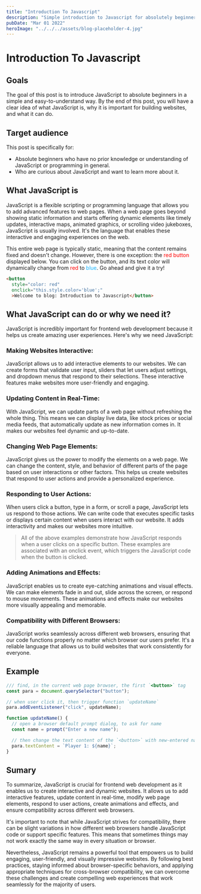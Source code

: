 ```yaml
---
title: "Introduction To Javascript"
description: "Simple introduction to Javascript for absolutely beginner"
pubDate: "Mar 01 2022"
heroImage: "../../../assets/blog-placeholder-4.jpg"
---
```


# Introduction To Javascript

## Goals
The goal of this post is to introduce JavaScript to absolute beginners in a simple and easy-to-understand way.
By the end of this post, you will have a clear idea of what JavaScript is, why it is important for building websites, and what it can do.

## Target audience
This post is specifically for:
- Absolute beginners who have no prior knowledge or understanding of JavaScript or programming in general.
- Who are curious about JavaScript and want to learn more about it.

## What JavaScript is
JavaScript is a flexible scripting or programming language that allows you to add advanced features to web pages.
When a web page goes beyond showing static information and starts offering dynamic elements like timely updates,
interactive maps, animated graphics, or scrolling video jukeboxes, JavaScript is usually involved.
It's the language that enables these interactive and engaging experiences on the web.

This entire web page is typically static, meaning that the content remains fixed and doesn't change.
However, there is one exception: the <span style="color: red">red button</span> displayed below. You can click on the button, and its text color will dynamically change from <span style="color: red">red</span> to <span style="color: #19B5FE">blue</span>. Go ahead and give it a try!

``` html
<button
  style="color: red"
  onclick="this.style.color='blue';"
  >Welcome to blog: Introduction to Javascript</button>
```

## What JavaScript can do or why we need it?
JavaScript is incredibly important for frontend web development because it helps us create amazing user experiences. Here's why we need JavaScript:

### Making Websites Interactive:
JavaScript allows us to add interactive elements to our websites.
We can create forms that validate user input, sliders that let users adjust settings, and dropdown menus that respond to their selections.
These interactive features make websites more user-friendly and engaging.


### Updating Content in Real-Time:
With JavaScript, we can update parts of a web page without refreshing the whole thing.
This means we can display live data, like stock prices or social media feeds, that automatically update as new information comes in.
It makes our websites feel dynamic and up-to-date.


### Changing Web Page Elements:
JavaScript gives us the power to modify the elements on a web page.
We can change the content, style, and behavior of different parts of the page based on user interactions or other factors.
This helps us create websites that respond to user actions and provide a personalized experience.


### Responding to User Actions:
When users click a button, type in a form, or scroll a page, JavaScript lets us respond to those actions.
We can write code that executes specific tasks or displays certain content when users interact with our website.
It adds interactivity and makes our websites more intuitive.

> All of the above examples demonstrate how JavaScript responds when a user clicks on a specific button.
These examples are associated with an onclick event, which triggers the JavaScript code when the button is clicked.

### Adding Animations and Effects:
JavaScript enables us to create eye-catching animations and visual effects.
We can make elements fade in and out, slide across the screen, or respond to mouse movements.
These animations and effects make our websites more visually appealing and memorable.

### Compatibility with Different Browsers:
JavaScript works seamlessly across different web browsers, ensuring that our code functions properly no matter which browser our users prefer.
It's a reliable language that allows us to build websites that work consistently for everyone.

## Example

``` javascript
/// find, in the current web page browser, the first `<button>` tag
const para = document.querySelector("button");

// when user click it, then trigger function `updateName`
para.addEventListener("click", updateName);

function updateName() {
  // open a browser default prompt dialog, to ask for name
  const name = prompt("Enter a new name");

  // then change the text content of the `<button>` with new-entered name
  para.textContent = `Player 1: ${name}`;
}
```

## Sumary
To summarize, JavaScript is crucial for frontend web development as it enables us to create interactive and dynamic websites.
It allows us to add interactive features, update content in real-time, modify web page elements, respond to user actions, create animations and effects, and ensure compatibility across different web browsers.

It's important to note that while JavaScript strives for compatibility, there can be slight variations in how different web browsers handle JavaScript code or support specific features.
This means that sometimes things may not work exactly the same way in every situation or browser.

Nevertheless, JavaScript remains a powerful tool that empowers us to build engaging, user-friendly, and visually impressive websites.
By following best practices, staying informed about browser-specific behaviors, and applying appropriate techniques for cross-browser compatibility, we can overcome these challenges and create compelling web experiences that work seamlessly for the majority of users.
